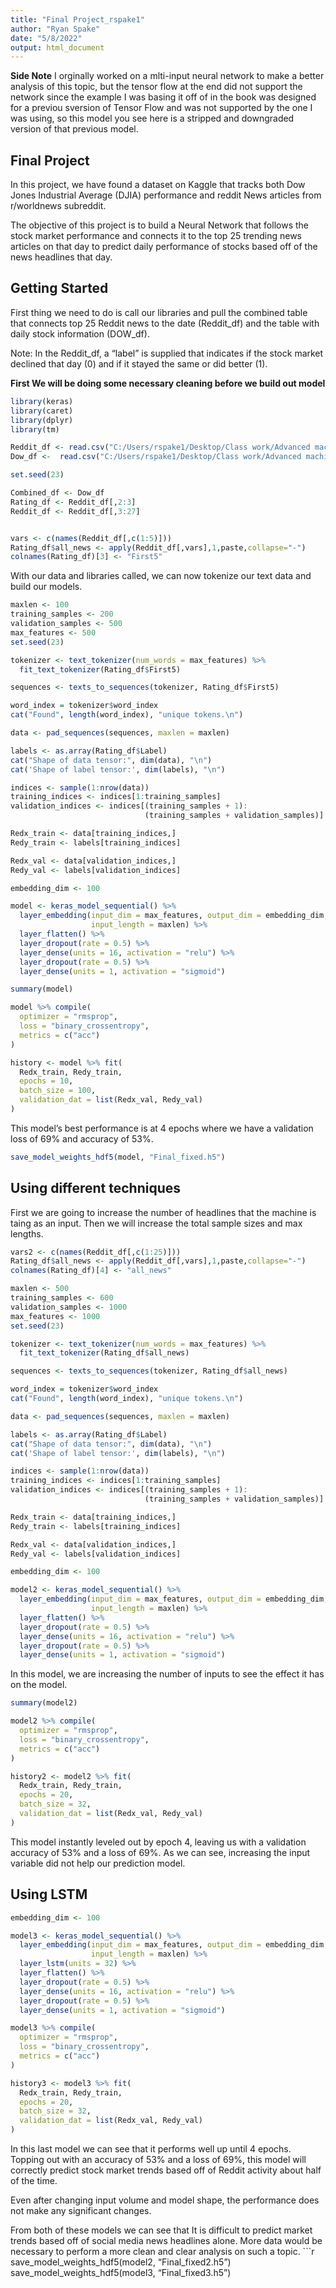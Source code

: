 ---
title: "Final Project_rspake1"
author: "Ryan Spake"
date: "5/8/2022"
output: html_document
---

**Side Note**
I orginally worked on a mlti-input neural network to make a better analysis of this topic, but the tensor flow at the end did not support the network since the example I was basing it off of in the book was designed for a previou sversion of Tensor Flow and was not supported by the one I was using, so this model you see here is a stripped and downgraded version of that previous model.



## Final Project

In this project, we have found a dataset on Kaggle that tracks both Dow Jones Industrial Average (DJIA) performance and reddit News articles from r/worldnews subreddit.

The objective of this project is to build a Neural Network that follows the stock market performance and connects it to the top 25 trending news articles on that day to predict daily performance of stocks based off of the news headlines that day. 

## Getting Started

First thing we need to do is call our libraries and pull the combined table that connects top 25 Reddit news to the date (Reddit_df) and the table with daily stock information (DOW_df).

Note:
In the Reddit_df, a "label" is supplied that indicates if the stock market declined that day (0) and if it stayed the same or did better (1).

**First We will be doing some necessary cleaning before we build out model**

```{r, }
library(keras)
library(caret)
library(dplyr)
library(tm)

Reddit_df <- read.csv("C:/Users/rspake1/Desktop/Class work/Advanced machine learning/Final/Combined_News_DJIA/Combined_News_DJIA.csv")
Dow_df <-  read.csv("C:/Users/rspake1/Desktop/Class work/Advanced machine learning/Final/Combined_News_DJIA/upload_DJIA_table.csv")

set.seed(23)

Combined_df <- Dow_df
Rating_df <- Reddit_df[,2:3]
Reddit_df <- Reddit_df[,3:27]


vars <- c(names(Reddit_df[,c(1:5)]))
Rating_df$all_news <- apply(Reddit_df[,vars],1,paste,collapse="-")
colnames(Rating_df)[3] <- "First5"
```

With our data and libraries called, we can now tokenize our text data and build our models.

```{r}
maxlen <- 100
training_samples <- 200
validation_samples <- 500
max_features <- 500
set.seed(23)

tokenizer <- text_tokenizer(num_words = max_features) %>% 
  fit_text_tokenizer(Rating_df$First5)

sequences <- texts_to_sequences(tokenizer, Rating_df$First5)

word_index = tokenizer$word_index
cat("Found", length(word_index), "unique tokens.\n")

data <- pad_sequences(sequences, maxlen = maxlen)

labels <- as.array(Rating_df$Label)
cat("Shape of data tensor:", dim(data), "\n")
cat('Shape of label tensor:', dim(labels), "\n")

indices <- sample(1:nrow(data))
training_indices <- indices[1:training_samples]
validation_indices <- indices[(training_samples + 1): 
                              (training_samples + validation_samples)]

Redx_train <- data[training_indices,]
Redy_train <- labels[training_indices]

Redx_val <- data[validation_indices,]
Redy_val <- labels[validation_indices]
```

```{r}
embedding_dim <- 100

model <- keras_model_sequential() %>%
  layer_embedding(input_dim = max_features, output_dim = embedding_dim,
                  input_length = maxlen) %>%
  layer_flatten() %>%
  layer_dropout(rate = 0.5) %>%
  layer_dense(units = 16, activation = "relu") %>% 
  layer_dropout(rate = 0.5) %>%
  layer_dense(units = 1, activation = "sigmoid")
```

```{r}
summary(model)
```

```{r}
model %>% compile(
  optimizer = "rmsprop",
  loss = "binary_crossentropy",
  metrics = c("acc")
)

history <- model %>% fit(
  Redx_train, Redy_train,
  epochs = 10,
  batch_size = 100,
  validation_dat = list(Redx_val, Redy_val)
)
```
This model's best performance is at 4 epochs where we have a validation loss of 69% and accuracy of 53%.



```{r}
save_model_weights_hdf5(model, "Final_fixed.h5")
```

## Using different techniques


First we are going to increase the number of headlines that the machine is taing as an input. Then we will increase the total sample sizes and max lengths. 
```{r}
vars2 <- c(names(Reddit_df[,c(1:25)]))
Rating_df$all_news <- apply(Reddit_df[,vars],1,paste,collapse="-")
colnames(Rating_df)[4] <- "all_news"
```



```{r}
maxlen <- 500
training_samples <- 600
validation_samples <- 1000
max_features <- 1000
set.seed(23)

tokenizer <- text_tokenizer(num_words = max_features) %>% 
  fit_text_tokenizer(Rating_df$all_news)

sequences <- texts_to_sequences(tokenizer, Rating_df$all_news)

word_index = tokenizer$word_index
cat("Found", length(word_index), "unique tokens.\n")

data <- pad_sequences(sequences, maxlen = maxlen)

labels <- as.array(Rating_df$Label)
cat("Shape of data tensor:", dim(data), "\n")
cat('Shape of label tensor:', dim(labels), "\n")

indices <- sample(1:nrow(data))
training_indices <- indices[1:training_samples]
validation_indices <- indices[(training_samples + 1): 
                              (training_samples + validation_samples)]

Redx_train <- data[training_indices,]
Redy_train <- labels[training_indices]

Redx_val <- data[validation_indices,]
Redy_val <- labels[validation_indices]
```

```{r}
embedding_dim <- 100

model2 <- keras_model_sequential() %>%
  layer_embedding(input_dim = max_features, output_dim = embedding_dim,
                  input_length = maxlen) %>%
  layer_flatten() %>%
  layer_dropout(rate = 0.5) %>%
  layer_dense(units = 16, activation = "relu") %>% 
  layer_dropout(rate = 0.5) %>%
  layer_dense(units = 1, activation = "sigmoid")
```
In this model, we are increasing the number of inputs to see the effect it has on the model.
```{r}
summary(model2)
```

```{r}
model2 %>% compile(
  optimizer = "rmsprop",
  loss = "binary_crossentropy",
  metrics = c("acc")
)

history2 <- model2 %>% fit(
  Redx_train, Redy_train,
  epochs = 20,
  batch_size = 32,
  validation_dat = list(Redx_val, Redy_val)
)
```



This model instantly leveled out by epoch 4, leaving us with a validation accuracy of 53% and a loss of 69%. As we can see, increasing the input variable did not help our prediction model.


## Using LSTM
```{r}
embedding_dim <- 100

model3 <- keras_model_sequential() %>%
  layer_embedding(input_dim = max_features, output_dim = embedding_dim,
                  input_length = maxlen) %>%
  layer_lstm(units = 32) %>%
  layer_flatten() %>%
  layer_dropout(rate = 0.5) %>%
  layer_dense(units = 16, activation = "relu") %>% 
  layer_dropout(rate = 0.5) %>%
  layer_dense(units = 1, activation = "sigmoid")

model3 %>% compile(
  optimizer = "rmsprop",
  loss = "binary_crossentropy",
  metrics = c("acc")
)

history3 <- model3 %>% fit(
  Redx_train, Redy_train,
  epochs = 20,
  batch_size = 32,
  validation_dat = list(Redx_val, Redy_val)
)
```

In this last model we can see that it performs well up until 4 epochs. Topping out with an accuracy of 53% and a loss of 69%, this model will correctly predict stock market trends based off of Reddit activity about half of the time.

Even after changing input volume and model shape, the performance does not make any significant changes. 

From both of these models we can see that It is difficult to predict market trends based off of social media news headlines alone. More data would be necessary to perform a more clean and clear analysis on such a topic.
```{r}
save_model_weights_hdf5(model2, "Final_fixed2.h5")
save_model_weights_hdf5(model3, "Final_fixed3.h5")






